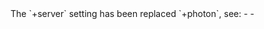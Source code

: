 
<Warning>
  The `+server` setting has been replaced <Link href="/photon">`+photon`</Link>, see:
  - <Link href="/vike-server" />
  - <Link href="/migration/vike-photon" />
</Warning>
